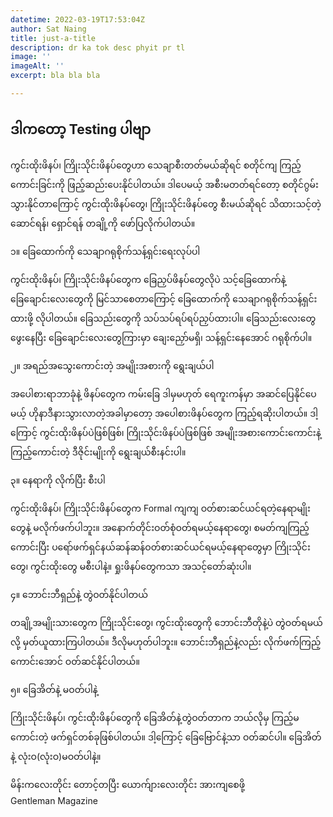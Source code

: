 ```yaml
---
datetime: 2022-03-19T17:53:04Z
author: Sat Naing
title: just-a-title
description: dr ka tok desc phyit pr tl
image: ''
imageAlt: ''
excerpt: bla bla bla

---
```

## ဒါကတော့ Testing ပါဗျာ

ကွင်းထိုးဖိနပ်၊ ကြိုးသိုင်းဖိနပ်တွေဟာ သေချာစီးတတ်မယ်ဆိုရင် စတိုင်ကျ ကြည့်ကောင်းခြင်းကို ဖြည့်ဆည်းပေးနိုင်ပါတယ်။ ဒါပေမယ့် အစီးမတတ်ရင်တော့ စတိုင်ဂွမ်းသွားနိုင်တာကြောင့် ကွင်းထိုးဖိနပ်တွေ၊ ကြိုးသိုင်းဖိနပ်တွေ စီးမယ်ဆိုရင် သိထားသင့်တဲ့ ဆောင်ရန်၊ ရှောင်ရန် တချို့ကို ဖော်ပြလိုက်ပါတယ်။

၁။ ခြေထောက်ကို သေချာဂရုစိုက်သန့်ရှင်းရေးလုပ်ပါ

ကွင်းထိုးဖိနပ်၊ ကြိုးသိုင်းဖိနပ်တွေက ခြေညှပ်ဖိနပ်တွေလိုပဲ သင့်ခြေထောက်နဲ့ ခြေချောင်းလေးတွေကို မြင်သာစေတာကြောင့် ခြေထောက်ကို သေချာဂရုစိုက်သန့်ရှင်းထားဖို့ လိုပါတယ်။ ခြေသည်းတွေကို သပ်သပ်ရပ်ရပ်ညှပ်ထားပါ။ ခြေသည်းလေးတွေဖွေးနေပြီး ခြေချောင်းလေးတွေကြားမှာ ချေးညှော်မရှိ၊ သန့်ရှင်းနေအောင် ဂရုစိုက်ပါ။

၂။ အရည်အသွေးကောင်းတဲ့ အမျိုးအစားကို ရွေးချယ်ပါ

အပေါစားရာဘာခုံနဲ့ ဖိနပ်တွေက ကမ်းခြေ ဒါမှမဟုတ် ရေကူးကန်မှာ အဆင်ပြေနိုင်ပေမယ့် ဟိုနာဒီနားသွားလာတဲ့အခါမှာတော့ အပေါစားဖိနပ်တွေက ကြည့်ရဆိုးပါတယ်။ ဒါ့ကြောင့် ကွင်းထိုးဖိနပ်ပဲဖြစ်ဖြစ်၊ ကြိုးသိုင်းဖိနပ်ပဲဖြစ်ဖြစ် အမျိုးအစားကောင်းကောင်းနဲ့ ကြည့်ကောင်းတဲ့ ဒီဇိုင်းမျိုးကို ရွေးချယ်စီးနင်းပါ။

၃။ နေရာကို လိုက်ပြီး စီးပါ

ကွင်းထိုးဖိနပ်၊ ကြိုးသိုင်းဖိနပ်တွေက Formal ကျကျ ဝတ်စားဆင်ယင်ရတဲ့နေရာမျိုးတွေနဲ့ မလိုက်ဖက်ပါဘူး။ အနောက်တိုင်းဝတ်စုံဝတ်ရမယ့်နေရာတွေ၊ စမတ်ကျကြည့်ကောင်းပြီး ပရော်ဖက်ရှင်နယ်ဆန်ဆန်ဝတ်စားဆင်ယင်ရမယ့်နေရာတွေမှာ ကြိုးသိုင်းတွေ၊ ကွင်းထိုးတွေ မစီးပါနဲ့။ ရှုးဖိနပ်တွေကသာ အသင့်တော်ဆုံးပါ။

၄။ ဘောင်းဘီရှည်နဲ့ တွဲဝတ်နိုင်ပါတယ်

တချို့အမျိုးသားတွေက ကြိုးသိုင်းတွေ၊ ကွင်းထိုးတွေကို ဘောင်းဘီတိုနဲ့ပဲ တွဲဝတ်ရမယ်လို့ မှတ်ယူထားကြပါတယ်။ ဒီလိုမဟုတ်ပါဘူး။ ဘောင်းဘီရှည်နဲ့လည်း လိုက်ဖက်ကြည့်ကောင်းအောင် ဝတ်ဆင်နိုင်ပါတယ်။

၅။ ခြေအိတ်နဲ့ မဝတ်ပါနဲ့

ကြိုးသိုင်းဖိနပ်၊ ကွင်းထိုးဖိနပ်တွေကို ခြေအိတ်နဲ့တွဲဝတ်တာက ဘယ်လိုမှ ကြည့်မကောင်းတဲ့ ဖက်ရှင်တစ်ခုဖြစ်ပါတယ်။ ဒါ့ကြောင့် ခြေဗြောင်နဲ့သာ ဝတ်ဆင်ပါ။ ခြေအိတ်နဲ့ လုံးဝ(လုံးဝ)မဝတ်ပါနဲ့။

မိန်းကလေးတိုင်း တောင့်တပြီး ယောက်ျားလေးတိုင်း အားကျစေဖို့  
Gentleman Magazine